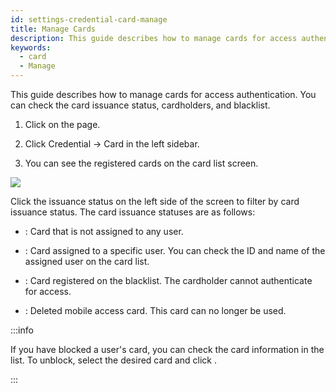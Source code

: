 ```yaml
---
id: settings-credential-card-manage
title: Manage Cards
description: This guide describes how to manage cards for access authentication.
keywords:
  - card
  - Manage
---
```


This guide describes how to manage cards for access authentication. You can check the card issuance status, cardholders, and blacklist.

1. Click <Cmd sid='shell.header.setting' /> on the <Cmd sid='shell.header.launcher' /> page.

2. Click <Cmd>Credential</Cmd> → <Cmd>Card</Cmd> in the left sidebar.

3. You can see the registered cards on the card list screen.

<Image src='/img/biostarx-settings-credentail-card.png' />

Click the issuance status on the left side of the screen to filter by card issuance status. The card issuance statuses are as follows:

* <Cmd sid='setting.card.unassignedCard' product='2' />: Card that is not assigned to any user.

* <Cmd sid='setting.card.assignedCard' product='2' />: Card assigned to a specific user. You can check the ID and name of the assigned user on the card list.

* <Cmd sid='setting.card.blacklistCard' product='2' />: Card registered on the blacklist. The cardholder cannot authenticate for access.

* <Cmd sid='setting.card.deletedCsnMobileCard' product='2' />: Deleted mobile access card. This card can no longer be used.

:::info

If you have blocked a user's card, you can check the card information in the <Cmd sid='setting.card.blacklistCard' product='2' /> list. To unblock, select the desired card and click <Cmd sid='setting.card.unblocked' product='2' />. 

:::
